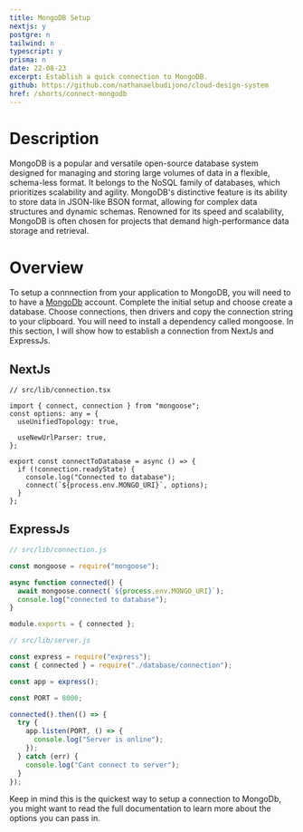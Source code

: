 ```yaml
---
title: MongoDB Setup
nextjs: y
postgre: n
tailwind: n
typescript: y
prisma: n
date: 22-08-23
excerpt: Establish a quick connection to MongoDB.
github: https://github.com/nathanaelbudijono/cloud-design-system
href: /shorts/connect-mongodb
---
```


# Description

MongoDB is a popular and versatile open-source database system designed for managing and storing large volumes of data in a flexible, schema-less format. It belongs to the NoSQL family of databases, which prioritizes scalability and agility. MongoDB's distinctive feature is its ability to store data in JSON-like BSON format, allowing for complex data structures and dynamic schemas. Renowned for its speed and scalability, MongoDB is often chosen for projects that demand high-performance data storage and retrieval.

# Overview

To setup a connnection from your application to MongoDB, you will need to to have a [MongoDb](https://mongodb.com) account. Complete the initial setup and choose create a database. Choose connections, then drivers and copy the connection string to your clipboard. You will need to install a dependency called mongoose.
In this section, I will show how to establish a connection from NextJs and ExpressJs.

## NextJs

<Copy />

```tsx
// src/lib/connection.tsx

import { connect, connection } from "mongoose";
const options: any = {
  useUnifiedTopology: true,

  useNewUrlParser: true,
};

export const connectToDatabase = async () => {
  if (!connection.readyState) {
    console.log("Connected to database");
    connect(`${process.env.MONGO_URI}`, options);
  }
};
```

## ExpressJs

<Copy />

```js
// src/lib/connection.js

const mongoose = require("mongoose");

async function connected() {
  await mongoose.connect(`${process.env.MONGO_URI}`);
  console.log("connected to database");
}

module.exports = { connected };
```

<Copy />

```js
// src/lib/server.js

const express = require("express");
const { connected } = require("./database/connection");

const app = express();

const PORT = 8000;

connected().then(() => {
  try {
    app.listen(PORT, () => {
      console.log("Server is online");
    });
  } catch (err) {
    console.log("Cant connect to server");
  }
});
```

Keep in mind this is the quickest way to setup a connection to MongoDb, you might want to read the full documentation to learn more about the options you can pass in.
